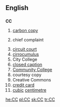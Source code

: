 ==English==
==={{initialism}}===
'''CC'''

# [[carbon copy]]
# {{context|medicine}} chief complaint
# [[circuit court]]
# [[cirrocumulus]]
# City College
# [[closed caption]]
# [[w:Community college|Community College]]
# courtesy copy
# Creative Commons
# [[credit card]]
# [[cubic]] [[centimetre]]

[[he:CC]]
[[pl:CC]]
[[sk:CC]]
[[tr:CC]]
